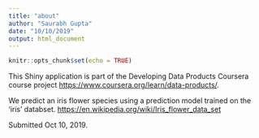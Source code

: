 ---
title: "about"
author: "Saurabh Gupta"
date: "10/10/2019"
output: html_document
---

```{r setup, include=FALSE}
knitr::opts_chunk$set(echo = TRUE)
```

This Shiny application is part of the Developing Data Products Coursera course project <https://www.coursera.org/learn/data-products/>.

We predict an iris flower species using a prediction model trained on the 'iris' databset. <https://en.wikipedia.org/wiki/Iris_flower_data_set>

Submitted Oct 10, 2019.
